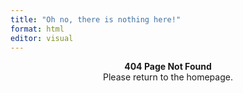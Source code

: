 ```yaml
---
title: "Oh no, there is nothing here!"
format: html
editor: visual
---
```


<center>**404 Page Not Found**</center>

<center>Please return to the homepage.</center>
